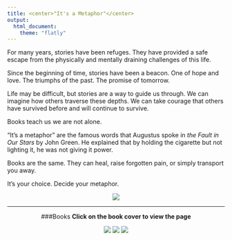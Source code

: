```yaml
---
title: <center>"It's a Metaphor"</center>
output: 
  html_document:
    theme: "flatly"
---
```

  For many years, stories have been refuges. They have provided a safe escape from the physically and mentally draining challenges of this life.
  
  Since the beginning of time, stories have been a beacon. One of hope and love. The triumphs of the past. The promise of tomorrow.
	
  Life may be difficult, but stories are a way to guide us through. We can imagine how others traverse these depths. We can take courage that others have survived before and will continue to survive. 
	
  Books teach us we are not alone.
	
  “It’s a metaphor” are the famous words that Augustus spoke in *the Fault in Our Stars* by John Green. He explained that by holding the cigarette but not lighting it, he was not giving it power.  
  
  Books are the same. They can heal, raise forgotten pain, or simply transport you away. 
	
  It’s your choice. Decide your metaphor. 
	
<center>
	
![](Books.jpeg)



***********
      
###Books
**Click on the book cover to view the page**



[![](Charlotte'sWebSpace.jpeg)](http://stat370.com/~exploretheworld/Books/_site/CharlottesWeb.html)[![\n\n\n](cinderSpace.jpeg)](http://stat370.com/~exploretheworld/Books/_site/cinder.html)[![\n\n\n](cityofbonesSpace.jpeg)](http://stat370.com/~exploretheworld/Books/_site/MortalInstruments.html)
[![](eleanorparkSpace.jpeg)](http://stat370.com/~exploretheworld/Books/_site/EleanorPark.html)[![\n\n\n](HarryPotterSpace.jpeg)](http://stat370.com/~exploretheworld/Books/_site/HarryPotter.html)[![\n\n\n](wallflowerSpace.jpeg)](http://stat370.com/~exploretheworld/Books/_site/WordClouds.html) 
[![](tearlingSpace.jpeg)](http://stat370.com/~exploretheworld/Books/_site/Tearling.html)[![\n\n\n](WrinkleTimeSpace.jpeg)](http://stat370.com/~exploretheworld/Books/_site/WrinkleTime.html)[![\n\n\n](DogSpace.jpeg)](http://stat370.com/~exploretheworld/Books/_site/Dog.html)

</center>